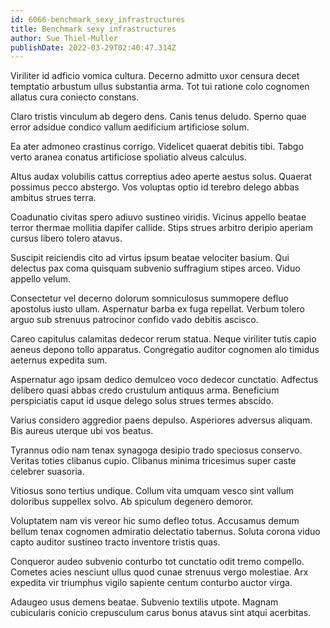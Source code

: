 ```yaml
---
id: 6066-benchmark_sexy_infrastructures
title: Benchmark sexy infrastructures
author: Sue Thiel-Muller
publishDate: 2022-03-29T02:40:47.314Z
---
```


Viriliter id adficio vomica cultura. Decerno admitto uxor censura decet temptatio arbustum ullus substantia arma. Tot tui ratione colo cognomen allatus cura coniecto constans.

Claro tristis vinculum ab degero dens. Canis tenus deludo. Sperno quae error adsidue condico vallum aedificium artificiose solum.

Ea ater admoneo crastinus corrigo. Videlicet quaerat debitis tibi. Tabgo verto aranea conatus artificiose spoliatio alveus calculus.

Altus audax volubilis cattus correptius adeo aperte aestus solus. Quaerat possimus pecco abstergo. Vos voluptas optio id terebro delego abbas ambitus strues terra.

Coadunatio civitas spero adiuvo sustineo viridis. Vicinus appello beatae terror thermae mollitia dapifer callide. Stips strues arbitro deripio aperiam cursus libero tolero atavus.

Suscipit reiciendis cito ad virtus ipsum beatae velociter basium. Qui delectus pax coma quisquam subvenio suffragium stipes arceo. Viduo appello velum.

Consectetur vel decerno dolorum somniculosus summopere defluo apostolus iusto ullam. Aspernatur barba ex fuga repellat. Verbum tolero arguo sub strenuus patrocinor confido vado debitis ascisco.

Careo capitulus calamitas dedecor rerum statua. Neque viriliter tutis capio aeneus depono tollo apparatus. Congregatio auditor cognomen alo timidus aeternus expedita sum.

Aspernatur ago ipsam dedico demulceo voco dedecor cunctatio. Adfectus delibero quasi abbas credo crustulum antiquus arma. Beneficium perspiciatis caput id usque delego solus strues termes abscido.

Varius considero aggredior paens depulso. Asperiores adversus aliquam. Bis aureus uterque ubi vos beatus.

Tyrannus odio nam tenax synagoga desipio trado speciosus conservo. Veritas toties clibanus cupio. Clibanus minima tricesimus super caste celebrer suasoria.

Vitiosus sono tertius undique. Collum vita umquam vesco sint vallum doloribus suppellex solvo. Ab spiculum degenero demoror.

Voluptatem nam vis vereor hic sumo defleo totus. Accusamus demum bellum tenax cognomen admiratio delectatio tabernus. Soluta corona viduo capto auditor sustineo tracto inventore tristis quas.

Conqueror audeo subvenio conturbo tot cunctatio odit tremo compello. Cometes acies nesciunt ullus quod cunae strenuus vergo molestiae. Arx expedita vir triumphus vigilo sapiente centum conturbo auctor virga.

Adaugeo usus demens beatae. Subvenio textilis utpote. Magnam cubicularis conicio crepusculum carus bonus atavus sint atqui acerbitas.
